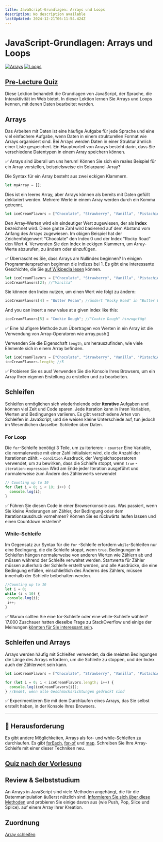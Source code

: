 ```yaml
---
title: JavaScript-Grundlagen: Arrays und Loops
description: No description available
lastUpdated: 2024-12-21T06:11:54.424Z
---
```


# JavaScript-Grundlagen: Arrays und Loops


[![Arrays](https://img.youtube.com/vi/1U4qTyq02Xw/0.jpg)](https://youtube.com/watch?v=1U4qTyq02Xw "Arrays")
[![Loops](https://img.youtube.com/vi/Eeh7pxtTZ3k/0.jpg)](https://www.youtube.com/watch?v=Eeh7pxtTZ3k "Loops")


## [Pre-Lecture Quiz](https://ashy-river-0debb7803.1.azurestaticapps.net/quiz/13)

Diese Lektion behandelt die Grundlagen von JavaScript, der Sprache, die Interaktivität im Web bietet. In dieser Lektion lernen Sie Arrays und Loops kennen, mit denen Daten bearbeitet werden.

## Arrays

Das Arbeiten mit Daten ist eine häufige Aufgabe für jede Sprache und eine viel einfachere Aufgabe, wenn Daten in einem strukturellen Format wie Arrays organisiert sind. Bei Arrays werden Daten in einer Struktur ähnlich einer Liste gespeichert. Ein Hauptvorteil von Arrays besteht darin, dass Sie verschiedene Datentypen in einem Array speichern können.

✅ Arrays sind überall um uns herum! Können Sie sich ein reales Beispiel für ein Array vorstellen, beispielsweise ein Solarpanel-Array?

Die Syntax für ein Array besteht aus zwei eckigen Klammern.

```javascript
let myArray = [];
```

Dies ist ein leeres Array, aber Arrays können als bereits mit Daten gefüllt deklariert werden. Mehrere Werte in einem Array werden durch ein Komma getrennt.

```javascript
let iceCreamFlavors = ["Chocolate", "Strawberry", "Vanilla", "Pistachio", "Rocky Road"];
```

Den Array-Werten wird ein eindeutiger Wert zugewiesen, der als **Index** bezeichnet wird. Diese ganze Zahl wird basierend auf dem Abstand vom Anfang des Arrays zugewiesen. Im obigen Beispiel hat der Zeichenfolgenwert "Chocolate" den Index 0 und der Index "Rocky Road" den Wert 4. Verwenden Sie den Index in eckigen Klammern, um Array-Werte abzurufen, zu ändern oder einzufügen.

✅ Überrascht es Sie, dass Arrays am Nullindex beginnen? In einigen Programmiersprachen beginnen die Indizes bei 1. Es gibt eine interessante Geschichte, die Sie [auf Wikipedia lesen](https://en.wikipedia.org/wiki/Zero-based_numbering) können.


```javascript
let iceCreamFlavors = ["Chocolate", "Strawberry", "Vanilla", "Pistachio", "Rocky Road"];
iceCreamFlavors[2]; //"Vanilla"
```

Sie können den Index nutzen, um einen Wert wie folgt zu ändern:

```javascript
iceCreamFlavors[4] = "Butter Pecan"; //ändert "Rocky Road" in "Butter Pecan"
```

And you can insert a new value at a given index like this:

```javascript
iceCreamFlavors[5] = "Cookie Dough"; //"Cookie Dough" hinzugefügt
```


✅ Eine häufigere Methode zum Übertragen von Werten in ein Array ist die Verwendung von Array-Operatoren wie array.push()

Verwenden Sie die Eigenschaft `length`, um herauszufinden, wie viele Elemente sich in einem Array befinden.

```javascript
let iceCreamFlavors = ["Chocolate", "Strawberry", "Vanilla", "Pistachio", "Rocky Road"];
iceCreamFlavors.length; //5
```

✅ Probieren Sie es aus! Verwenden Sie die Konsole Ihres Browsers, um ein Array Ihrer eigenen Erstellung zu erstellen und zu bearbeiten.

## Schleifen

Schleifen ermöglichen sich wiederholende oder **iterative** Aufgaben und können viel Zeit und Code sparen. Jede Iteration kann in ihren Variablen, Werten und Bedingungen variieren. Es gibt verschiedene Arten von Schleifen in JavaScript, und sie weisen kleine Unterschiede auf, tun jedoch im Wesentlichen dasselbe: Schleifen über Daten.

### For Loop

Die `for`-Schleife benötigt 3 Teile, um zu iterieren:
     - `counter` Eine Variable, die normalerweise mit einer Zahl initialisiert wird, die die Anzahl der Iterationen zählt.
     - `condition` Ausdruck, der Vergleichsoperatoren verwendet, um zu bewirken, dass die Schleife stoppt, wenn `true`
     - `iteration-expression` Wird am Ende jeder Iteration ausgeführt und normalerweise zum Ändern des Zählerwerts verwendet
  
```javascript
// Counting up to 10
for (let i = 0; i < 10; i++) {
  console.log(i);
}
```

✅ Führen Sie diesen Code in einer Browserkonsole aus. Was passiert, wenn Sie kleine Änderungen am Zähler, der Bedingung oder dem Iterationsausdruck vornehmen? Können Sie es rückwärts laufen lassen und einen Countdown erstellen?

### While-Schleife

Im Gegensatz zur Syntax für die `for` -Schleife erfordern `while`-Schleifen nur eine Bedingung, die die Schleife stoppt, wenn `true`. Bedingungen in Schleifen hängen normalerweise von anderen Werten wie Zählern ab und müssen während der Schleife verwaltet werden. Startwerte für Zähler müssen außerhalb der Schleife erstellt werden, und alle Ausdrücke, die eine Bedingung erfüllen, einschließlich des Änderns des Zählers, müssen innerhalb der Schleife beibehalten werden.


```javascript
//Counting up to 10
let i = 0;
while (i < 10) {
 console.log(i);
 i++;
}
```

✅ Warum sollten Sie eine for-Schleife oder eine while-Schleife wählen? 17.000 Zuschauer hatten dieselbe Frage zu StackOverflow und einige der Meinungen [könnten für Sie interessant sein](https://stackoverflow.com/questions/39969145/while-loops-vs-for-loops-in-javascript).

## Schleifen und Arrays

Arrays werden häufig mit Schleifen verwendet, da die meisten Bedingungen die Länge des Arrays erfordern, um die Schleife zu stoppen, und der Index auch der Zählerwert sein kann.


```javascript
let iceCreamFlavors = ["Chocolate", "Strawberry", "Vanilla", "Pistachio", "Rocky Road"];

for (let i = 0; i < iceCreamFlavors.length; i++) {
  console.log(iceCreamFlavors[i]);
} //Endet, wenn alle Geschmacksrichtungen gedruckt sind
```

✅ Experimentieren Sie mit dem Durchlaufen eines Arrays, das Sie selbst erstellt haben, in der Konsole Ihres Browsers.

---

## 🚀 Herausforderung

Es gibt andere Möglichkeiten, Arrays als for- und while-Schleifen zu durchlaufen. Es gibt [forEach](https://developer.mozilla.org/docs/Web/JavaScript/Reference/Global_Objects/Array/forEach), [for-of](https://developer.mozilla.org/docs/Web/JavaScript/Reference/Statements/for...of) und [map](https://developer.mozilla.org/docs/Web/JavaScript/Reference/Global_Objects/Array/map). Schreiben Sie Ihre Array-Schleife mit einer dieser Techniken neu.

## [Quiz nach der Vorlesung](https://ashy-river-0debb7803.1.azurestaticapps.net/quiz/14)

## Review & Selbststudium

An Arrays in JavaScript sind viele Methoden angehängt, die für die Datenmanipulation äußerst nützlich sind. [Informieren Sie sich über diese Methoden](https://developer.mozilla.org/docs/Web/JavaScript/Reference/Global_Objects/Array) und probieren Sie einige davon aus (wie Push, Pop, Slice und Splice). auf einem Array Ihrer Kreation.

## Zuordnung

[Array schleifen](assignment.de.md)


